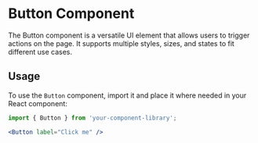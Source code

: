
<Meta title="Components/Button" component={Button} />

# Button Component

The Button component is a versatile UI element that allows users to trigger actions on the page. It supports multiple styles, sizes, and states to fit different use cases.

## Usage

To use the `Button` component, import it and place it where needed in your React component:

```jsx
import { Button } from 'your-component-library';

<Button label="Click me" />
```
